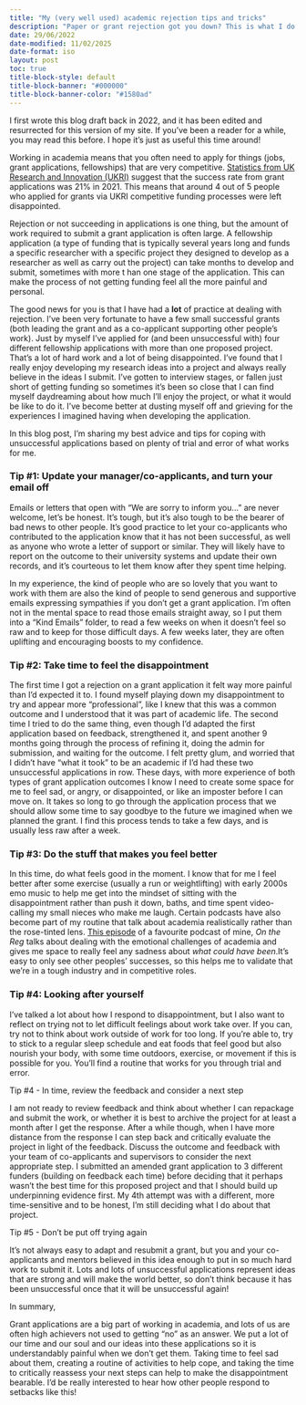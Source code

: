 ```yaml
---
title: "My (very well used) academic rejection tips and tricks"
description: "Paper or grant rejection got you down? This is what I do to get over the slump."
date: 29/06/2022
date-modified: 11/02/2025
date-format: iso
layout: post
toc: true
title-block-style: default
title-block-banner: "#000000"
title-block-banner-color: "#1580ad"
---
```


::: {.callout-note}

I first wrote this blog draft back in 2022, and it has been edited and
resurrected for this version of my site. If you've been a reader for a
while, you may read this before. I hope it's just as
useful this time around!

:::


Working in academia means that you often need to apply for things 
(jobs, grant applications, fellowships) that are very competitive. 
[Statistics from UK Research and Innovation (UKRI)](https://www.timeshighereducation.com/news/ukri-success-rates-fall-grant-applications-ramp#:~:text=According%20to%20the%20latest%20figures,per%20cent%20the%20year%20before.) suggest that the success rate from grant applications was 21% in 2021. This means that around 4 out 
of 5 people who applied for grants via UKRI competitive funding 
processes were left disappointed. 



Rejection or not succeeding in applications is one thing, but the 
amount of work required to submit a grant application is often large.
A fellowship application (a type of funding that is typically several 
years long and funds a specific researcher with a specific project 
they designed to develop as a researcher as well as carry out the 
project) can take months to develop and submit, sometimes with more t
han one stage of the application. This can make the process of not 
getting funding feel all the more painful and personal.


The good news for you is that I have had a **lot** of practice at dealing 
with rejection. I've been very fortunate to have a few small successful 
grants (both leading the grant and as a co-applicant supporting other 
people's work). Just by myself I've applied for (and been unsuccessful
with) four different fellowship applications with more than one
proposed project. That's a lot of hard work and a lot of being 
disappointed. I've found that I really enjoy developing my research 
ideas into a project and always really believe in the ideas I submit. 
I've gotten to interview stages, or fallen just short of getting 
funding so sometimes it's been so close that I can find myself 
daydreaming about how much I'll enjoy the project, or what it would be like 
to do it.  I've become better at dusting myself off and grieving for 
the experiences I imagined having when developing the application. 


In this blog post, I'm sharing my best advice and tips for coping with 
unsuccessful applications based on plenty of trial and error of what works for me. 

### Tip #1: Update your manager/co-applicants, and turn your email off

Emails or letters that open with "We are sorry to inform you..." are 
never welcome, let's be honest. It's tough, but it's also tough to be 
the bearer of bad news to other people. It's good practice to let your 
co-applicants who contributed to the application know that it has not 
been successful, as well as anyone who wrote a letter of support or 
similar. They will likely have to report on the outcome to their 
university systems and update their own records, and it's courteous 
to let them know after they spent time helping. 

In my experience, the kind of people who are so lovely that you want
to work with them are also the kind of people to send generous and 
supportive emails expressing sympathies if you don't get a grant 
application. I'm often not in the mental space to read those emails 
straight away, so I put them into a "Kind Emails" folder, to read a 
few weeks on when it doesn't feel so raw and to keep for those difficult 
days. A few weeks later, they are often uplifting and encouraging boosts
to my confidence.


### Tip #2: Take time to feel the disappointment
The  first time I got a rejection on a grant application it felt way 
more painful than I'd expected it to. I found myself playing down my 
disappointment to try and appear more "professional", like I knew that 
this was a common outcome and I understood that it was part of academic 
life. The second time I tried to do the same thing, even though I'd 
adapted the first application based on feedback, strengthened it, and 
spent another 9 months going through the process of refining it, doing 
the admin for submission, and waiting for the outcome. I felt pretty 
glum, and worried that I didn't have "what it took" to be an academic 
if I'd had these two unsuccessful applications in row. These days, 
with more experience of both types of grant application outcomes I 
know I need to create some space for me to feel sad, or angry, or 
disappointed, or like an imposter before I can move on. It takes so 
long to go through the application process that we should allow some 
time to say goodbye to the future we imagined when we planned the grant.
I find this process tends to take a few days, and is usually less raw 
after a week.

### Tip #3: Do the stuff that makes you feel better
In this time, do what feels good in the moment. I know that for me I 
feel better after some exercise (usually a run or weightlifting) with 
early 2000s emo music to help me get into the mindset of sitting with 
the disappointment rather than push it down, baths, and time spent
video-calling my small nieces who make me laugh. Certain podcasts 
have also become part of my routine that talk about academia 
realistically rather than the rose-tinted lens. [This episode](https://onthereg.buzzsprout.com/1187141/episodes/5729434-everything-is-terrible-but-at-least-we-have-pandemic-homewares) 
of a favourite podcast of mine, *On the Reg* talks about dealing with 
the emotional challenges of academia and gives me space to really feel
any sadness about *what could have been*.It's easy to only see other 
peoples' successes, so this helps me to validate that we're in a tough
industry and in competitive roles. 

### Tip #4: Looking after yourself
I've talked a lot about how I respond to disappointment, but I also want
to reflect on trying not to let difficult feelings about work take over.
If you can, try not to think about work outside of work for too long.
If you're able to, try to stick to a regular sleep schedule and eat 
foods that feel good but also nourish your body, with some time 
outdoors, exercise, or movement if this is possible for you. You'll 
find a routine that works for you through trial and error. 



 

Tip #4 - In time, review the feedback and consider a next step



 I am not ready to review feedback and think about whether I can repackage and submit the work, or whether it is best to archive the project for at least a month after I get the response. After a while though, when I have more distance from the response I can step back and critically evaluate the project in light of the feedback. Discuss the outcome and feedback with your team of co-applicants and supervisors to consider the next appropriate step. I submitted an amended grant application to 3 different funders (building on feedback each time) before deciding that it perhaps wasn't the best time for this proposed project and that I should build up underpinning evidence first. My 4th attempt was with a different, more time-sensitive and to be honest, I'm still deciding what I do about that project.



Tip #5 - Don't be put off trying again



It's not always easy to adapt and resubmit a grant, but you and your co-applicants and mentors believed in this idea enough to put in so much hard work to submit it. Lots and lots of unsuccessful applications represent ideas that are strong and will make the world better, so don't think because it has been unsuccessful once that it will be unsuccessful again!



In summary,



Grant applications are a big part of working in academia, and lots of us are often high achievers not used to getting "no" as an answer. We put a lot of our time and our soul and our ideas into these applications so it is understandably painful when we don't get them. Taking time to feel sad about them, creating a routine of activities to help cope, and taking the time to critically reassess your next steps can help to make the disappointment bearable. I'd be really interested to hear how other people respond to setbacks like this!